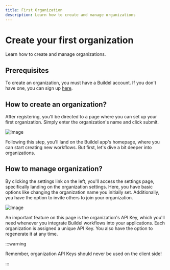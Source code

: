 ```yaml
---
title: First Organization
description: Learn how to create and manage organizations
---
```


# Create your first organization

Learn how to create and manage organizations.

## Prerequisites

To create an organization, you must have a Buildel account. If you don't have one, you can sign up  [here](https://app.buildel.ai/register).

## How to create an organization?

After registering, you'll be directed to a page where you can set up your first organization. Simply enter the organization's name and click submit.

![Image](/mdx-assets/guides/create-organization.webp)

Following this step, you'll land on the Buildel app's homepage, where you can start creating new workflows. But first, let's dive a bit deeper into organizations.

## How to manage organization?

By clicking the settings link on the left, you'll access the settings page, specifically landing on the organization settings.
Here, you have basic options like changing the organization name you initially set. Additionally, you have the option to invite others to join your organization.

![Image](/mdx-assets/guides/organization-settings.webp)


An important feature on this page is the organization's API Key, which you'll need whenever you integrate Buildel workflows into your applications.
Each organization is assigned a unique API Key. You also have the option to regenerate it at any time.


:::warning

Remember, organization API Keys should never be used on the client side!

:::



